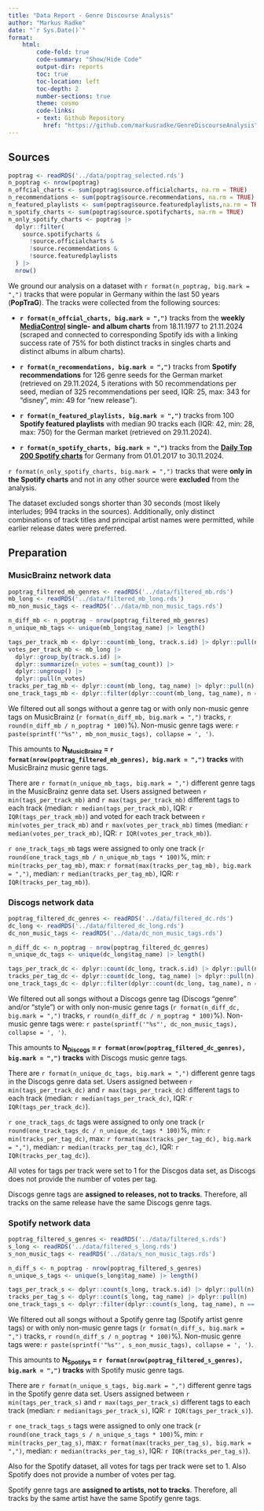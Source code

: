 ```yaml
---
title: "Data Report - Genre Discourse Analysis"
author: "Markus Radke"
date: "`r Sys.Date()`"
format: 
    html: 
        code-fold: true
        code-summary: "Show/Hide Code"
        output-dir: reports
        toc: true
        toc-location: left
        toc-depth: 2
        number-sections: true
        theme: cosmo
        code-links:
        - text: Github Repository
          href: "https://github.com/markusradke/GenreDiscourseAnalysis"
---
```

## Sources

```r
poptrag <- readRDS('../data/poptrag_selected.rds')
n_poptrag <- nrow(poptrag)
n_offcial_charts <- sum(poptrag$source.officialcharts, na.rm = TRUE)
n_recommendations <- sum(poptrag$source.recommendations, na.rm = TRUE)
n_featured_playlists <- sum(poptrag$source.featuredplaylists,na.rm = TRUE)
n_spotify_charts <- sum(poptrag$source.spotifycharts, na.rm = TRUE)
n_only_spotify_charts <- poptrag |>
  dplyr::filter(
    source.spotifycharts &
      !source.officialcharts &
      !source.recommendations &
      !source.featuredplaylists
  ) |>
  nrow()
```

We ground our analysis on a dataset with `r format(n_poptrag, big.mark = ",")` tracks that were popular in Germany within the last 50 years (**PopTraG**).  The tracks were collected from the following sources:

-   **`r format(n_offcial_charts, big.mark = ",")`** tracks from the **weekly [MediaControl](https://www.offiziellecharts.de/) single- and album charts** from 18.11.1977 to 21.11.2024 (scraped and connected to corresponding Spotify ids with a linking success rate of 75% for both distinct tracks in singles charts and distinct albums in album charts).

-   **`r format(n_recommendations, big.mark = ",")`** tracks from **Spotify recommendations** for 126 genre seeds for the German market (retrieved on 29.11.2024, 5 iterations with 50 recommendations per seed, median of 325 recommendations per seed, IQR: 25, max: 343 for "disney", min: 49 for "new release").

-   **`r format(n_featured_playlists, big.mark = ",")`** tracks from 100 **Spotify featured playlists** with median 90 tracks each (IQR: 42, min: 28, max: 750) for the German market (retrieved on 29.11.2024).

- **`r format(n_spotify_charts, big.mark = ",")`** tracks from the **[Daily Top 200 Spotify charts](https://spotifycharts.com/regional/de/weekly/latest)** for Germany from 01.01.2017 to 30.11.2024.

`r format(n_only_spotify_charts, big.mark = ",")` tracks that were **only in the Spotify charts** and not in any other source were **excluded** from the analysis.

:::{.callout-note}
The dataset excluded songs shorter than 30 seconds (most likely interludes; 994 tracks in the sources). Additionally, only distinct combinations of track titles and principal artist names were permitted, while earlier release dates were preferred.
:::

## Preparation
### MusicBrainz network data

```r
poptrag_filtered_mb_genres <- readRDS('../data/filtered_mb.rds')
mb_long <- readRDS('../data/filtered_mb_long.rds')
mb_non_music_tags <- readRDS('../data/mb_non_music_tags.rds')

n_diff_mb <- n_poptrag - nrow(poptrag_filtered_mb_genres)
n_unique_mb_tags <- unique(mb_long$tag_name) |> length()

tags_per_track_mb <- dplyr::count(mb_long, track.s.id) |> dplyr::pull(n)
votes_per_track_mb <- mb_long |> 
  dplyr::group_by(track.s.id) |> 
  dplyr::summarize(n_votes = sum(tag_count)) |> 
  dplyr::ungroup() |> 
  dplyr::pull(n_votes)
tracks_per_tag_mb <- dplyr::count(mb_long, tag_name) |> dplyr::pull(n)
one_track_tags_mb <- dplyr::filter(dplyr::count(mb_long, tag_name), n == 1) |> nrow()
```

We filtered out all songs without a genre tag or with only non-music genre tags on MusicBrainz (`r format(n_diff_mb, big.mark = ",")` tracks, `r round(n_diff_mb / n_poptrag * 100)`%). Non-music genre tags were: `r paste(sprintf('"%s"', mb_non_music_tags), collapse = ', ')`.

This amounts to **N~MusicBrainz~ = `r format(nrow(poptrag_filtered_mb_genres), big.mark = ",")` tracks** with MusicBrainz music genre tags.

There are `r format(n_unique_mb_tags, big.mark = ",")` different genre tags in the MusicBrainz genre data set. Users assigned between `r min(tags_per_track_mb)` and `r max(tags_per_track_mb)` different tags to each track (median: `r median(tags_per_track_mb)`, IQR: `r IQR(tags_per_track_mb)`) and voted for each track between `r min(votes_per_track_mb)` and `r max(votes_per_track_mb)` times (median: `r median(votes_per_track_mb)`, IQR: `r IQR(votes_per_track_mb)`).

`r one_track_tags_mb` tags were assigned to only one track (`r round(one_track_tags_mb / n_unique_mb_tags * 100)`%, min: `r min(tracks_per_tag_mb)`, max: `r format(max(tracks_per_tag_mb), big.mark = ",")`, median: `r median(tracks_per_tag_mb)`, IQR: `r IQR(tracks_per_tag_mb)`).

### Discogs network data

```r
poptrag_filtered_dc_genres <- readRDS('../data/filtered_dc.rds')
dc_long <- readRDS('../data/filtered_dc_long.rds')
dc_non_music_tags <- readRDS('../data/dc_non_music_tags.rds')

n_diff_dc <- n_poptrag - nrow(poptrag_filtered_dc_genres)
n_unique_dc_tags <- unique(dc_long$tag_name) |> length()

tags_per_track_dc <- dplyr::count(dc_long, track.s.id) |> dplyr::pull(n)
tracks_per_tag_dc <- dplyr::count(dc_long, tag_name) |> dplyr::pull(n)
one_track_tags_dc <- dplyr::filter(dplyr::count(dc_long, tag_name), n == 1) |> nrow()
```

We filtered out all songs without a Discogs genre tag (Discogs "genre" and/or "style") or with only non-music genre tags (`r format(n_diff_dc, big.mark = ",")` tracks, `r round(n_diff_dc / n_poptrag * 100)`%). Non-music genre tags were: `r paste(sprintf('"%s"', dc_non_music_tags), collapse = ', ')`.

This amounts to **N~Discogs~ = `r format(nrow(poptrag_filtered_dc_genres), big.mark = ",")` tracks** with Discogs music genre tags.

There are `r format(n_unique_dc_tags, big.mark = ",")` different genre tags in the Discogs genre data set. Users assigned between `r min(tags_per_track_dc)` and `r max(tags_per_track_dc)` different tags to each track (median: `r median(tags_per_track_dc)`, IQR: `r IQR(tags_per_track_dc)`).

`r one_track_tags_dc` tags were assigned to only one track (`r round(one_track_tags_dc / n_unique_dc_tags * 100)`%, min: `r min(tracks_per_tag_dc)`, max: `r format(max(tracks_per_tag_dc), big.mark = ",")`, median: `r median(tracks_per_tag_dc)`, IQR: `r IQR(tracks_per_tag_dc)`).

:::{.callout-note}
All votes for tags per track were set to 1 for the Discgos data set, as Discogs does not provide the number of votes per tag.
:::
:::{.callout-important}
Discogs genre tags are **assigned to releases, not to tracks**. Therefore, all tracks on the same release have the same Discogs genre tags.
:::


### Spotify network data

```r
poptrag_filtered_s_genres <- readRDS('../data/filtered_s.rds')
s_long <- readRDS('../data/filtered_s_long.rds')
s_non_music_tags <- readRDS('../data/s_non_music_tags.rds')

n_diff_s <- n_poptrag - nrow(poptrag_filtered_s_genres)
n_unique_s_tags <- unique(s_long$tag_name) |> length()

tags_per_track_s <- dplyr::count(s_long, track.s.id) |> dplyr::pull(n)
tracks_per_tag_s <- dplyr::count(s_long, tag_name) |> dplyr::pull(n)
one_track_tags_s <- dplyr::filter(dplyr::count(s_long, tag_name), n == 1) |> nrow()
```

We filtered out all songs without a Spotify genre tag (Spotify artist genre tags) or with only non-music genre tags (`r format(n_diff_s, big.mark = ",")` tracks, `r round(n_diff_s / n_poptrag * 100)`%). Non-music genre tags were: `r paste(sprintf('"%s"', s_non_music_tags), collapse = ', ')`.

This amounts to **N~Spotifys~ = `r format(nrow(poptrag_filtered_s_genres), big.mark = ",")` tracks** with Spotify music genre tags.

There are `r format(n_unique_s_tags, big.mark = ",")` different genre tags in the Spotify genre data set. Users assigned between `r min(tags_per_track_s)` and `r max(tags_per_track_s)` different tags to each track (median: `r median(tags_per_track_s)`, IQR: `r IQR(tags_per_track_s)`).

`r one_track_tags_s` tags were assigned to only one track (`r round(one_track_tags_s / n_unique_s_tags * 100)`%, min: `r min(tracks_per_tag_s)`, max: `r format(max(tracks_per_tag_s), big.mark = ",")`, median: `r median(tracks_per_tag_s)`, IQR: `r IQR(tracks_per_tag_s)`).

:::{.callout-note}
Also for the Spotify dataset, all votes for tags per track were set to 1. Also Spotify does not provide a number of votes per tag.
:::
:::{.callout-important}
Spotify genre tags are **assigned to artists, not to tracks**. Therefore, all tracks by the same artist have the same Spotify genre tags.
::::